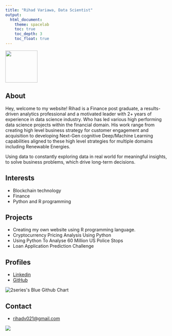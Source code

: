 ```yaml
---
title: "Rihad Variawa, Data Scientist"
output:
  html_document:
    theme: spacelab
    toc: true
    toc_depth: 3
    toc_float: true
---
```

![](img/Rihad Variawa.png){width=100px}

## About

Hey, welcome to my website!
Rihad is a Finance post graduate, a results-driven analytics professional and a motivated leader with 2+ years of experience in data science industry. Who has led various high performing data science projects within the financial domain. His work range from creating high level business strategy for customer engagement and acquisition to developing Next-Gen cognitive Deep/Machine Learning capabilities aligned to these high level strategies for multiple domains including Renewable Energies. 

Using data to constantly exploring data in real world for meaningful insights, to solve business problems, which drive long-term decisions.

## Interests

* Blockchain technology
* Finance
* Python and R programming

## Projects

* Creating my own website using R programming language.
* Cryptocurrency Pricing Analysis Using Python
* Using Python To Analyse 60 Million US Police Stops
* Loan Application Prediction Challenge

## Profiles 

* [Linkedin](https://www.linkedin.com/in/rihad-variawa-7422017b)
* [GitHub](https://github.com/2series)
<!-- Prepare a container for your calendar. -->

<!-- Optionally, include the theme (if you don't want to struggle to write the CSS) -->
<img src="http://ghchart.rshah.org/409ba5/2series" alt="2series's Blue Github Chart" />

<script>
    new GitHubCalendar(".calendar", "2series");
</script>

## Contact

* [rihadv021@gmail.com](mailto:rihadv021@gmail.com)

<a href='https://clustrmaps.com/site/1aijr'  title='Visit tracker'><img src='//clustrmaps.com/map_v2.png?cl=080808&w=300&t=n&d=GeOYFOm6guQY__ofSVsYSrcF6cbzDS9b66_07VUr2Qo&co=ffffff&ct=808080'/></a>
